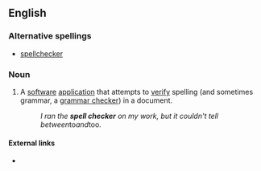 ==English==

===Alternative spellings===
* [[spellchecker]]

===Noun===
{{en-noun|sg=[[spell]] [[checker]]}}

# A [[software]] [[application]] that attempts to [[verify]] spelling (and sometimes grammar, a [[grammar checker]]) in a document.
#: ''I ran the '''spell checker''' on my work, but it couldn't tell between ''to'' and ''too''.''

====External links====
* {{pedia}}